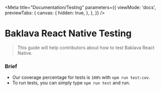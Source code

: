 
<Meta
  title="Documentation/Testing"
  parameters={{
    viewMode: 'docs',
    previewTabs: {
      canvas: {
        hidden: true,
      },
    },
  }}
/>

# Baklava React Native Testing
> This guide will help contributors about how to test Baklava React Native.

### Brief
- Our coverage percentage for tests is `100%` with `npm run test:cov`.
- To run tests, you can simply type `npm run test` and run.
